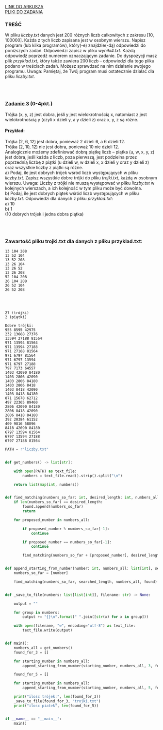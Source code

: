 
<div className="box_link"><a className="link  link_materials" target="_blank" href="https://cke.gov.pl/images/_EGZAMIN_MATURALNY_OD_2015/Arkusze_egzaminacyjne/2022/Informatyka/poziom_rozszerzony/EINP-R2-100-2205.pdf">LINK DO ARKUSZA</a>
<br/>
<a className="link  link_materials" href="https://cke.gov.pl/images/_EGZAMIN_MATURALNY_OD_2015/Arkusze_egzaminacyjne/2022/Informatyka/poziom_rozszerzony/Dane_2205.zip">PLIKI DO ZADANIA</a>
<br/>
</div>

### TREŚĆ 
W pliku <i>liczby.txt</i> danych jest 200 różnych liczb całkowitych z zakresu [10, 100000].
Każda z tych liczb zapisana jest w osobnym wierszu.
Napisz program (lub kilka programów), który(-e) znajdzie(-dą) odpowiedzi do poniższych
zadań. Odpowiedzi zapisz w pliku <i>wyniki4.txt</i>. Każdą odpowiedź poprzedź numerem
oznaczającym zadanie.
Do dyspozycji masz plik <i>przyklad.txt</i>, który także zawiera 200 liczb – odpowiedzi dla
tego pliku podano w treściach zadań. Możesz sprawdzać na nim działanie swojego
programu.
Uwaga: Pamiętaj, że Twój program musi ostatecznie działać dla pliku <i>liczby.txt</i>.

<br/><br/>

### <u>Zadanie 3</u>   (0-4pkt.)
Trójka (x, y, z) jest dobra, jeśli y jest wielokrotnością x, natomiast z jest wielokrotnością y
(czyli x dzieli y, a y dzieli z) oraz x, y, z są różne.
#### Przykład: 
Trójka (2, 6, 12) jest dobra, ponieważ 2 dzieli 6, a 6 dzieli 12. <br/>
Trójka (2, 10, 12) nie jest dobra, ponieważ 10 nie dzieli 12. <br/>
Analogicznie możemy zdefiniować dobrą piątkę liczb – piątka (u, w, x, y, z) jest dobra, jeśli
każda z liczb, poza pierwszą, jest podzielna przez poprzednią liczbę z piątki (u dzieli w,
w dzieli x, x dzieli y oraz y dzieli z) oraz wszystkie liczby z piątki są różne.<br/>
<span className="bold">a)</span> Podaj, ile jest dobrych trójek wśród liczb występujących w pliku <i>liczby.txt</i>. Zapisz
wszystkie dobre trójki do pliku <i>trojki.txt</i>, każdą w osobnym wierszu.
Uwaga: Liczby z trójki nie muszą występować w pliku <i>liczby.txt</i> w kolejnych
wierszach, a ich kolejność w tym pliku może być dowolna.<br/>
<span className="bold">b)</span> Podaj, ile jest dobrych piątek wśród liczb występujących w pliku <i>liczby.txt</i>.
Odpowiedzi dla danych z pliku <i>przyklad.txt</i>:<br/>
<span className="bold">a)</span> 10<br/>
<span className="bold">b)</span> 1<br/>
(10 dobrych trójek i jedna dobra piątka)

<br/><br/>

### Zawartość pliku trojki.txt dla danych z pliku przyklad.txt:

```text
13 104 208
13 52 104
13 52 208
13 26 104
13 26 52
13 26 208
52 104 208
26 104 208
26 52 104
26 52 208
```
<br/><br/>
<Dropdown title="ODPOWIEDŹ">

```text
27 (trójki)
2 (piątki)

Dobre trójki:
955 8595 42975
232 13688 27376
13594 27188 81564
971 13594 81564
971 13594 27188
971 27188 81564
971 6797 81564
971 6797 13594
971 6797 27188
797 7173 64557
1403 42090 84180
1403 2806 42090
1403 2806 84180
1403 2806 8418
1403 8418 42090
1403 8418 84180
871 15678 62712
497 22365 89460
2806 42090 84180
2806 8418 42090
2806 8418 84180
392 20384 61152
409 9816 58896
8418 42090 84180
6797 13594 81564
6797 13594 27188
6797 27188 81564
```

</Dropdown>


<Dropdown title="PRZYKŁADOWE ROZWIĄZANIE - PYTHON">

```python
PATH = r"liczby.txt"


def get_numbers() -> list[str]:

    with open(PATH) as text_file:
        numbers = text_file.read().strip().split("\n")

    return list(map(int, numbers))


def find_matching(numbers_so_far: int, desired_length: int, numbers_all: int, found: list) -> None:
    if len(numbers_so_far) == desired_length:
        found.append(numbers_so_far)
        return

    for proposed_number in numbers_all:

        if proposed_number % numbers_so_far[-1]:
            continue

        if proposed_number == numbers_so_far[-1]:
            continue

        find_matching(numbers_so_far + [proposed_number], desired_length, numbers_all, found)


def append_starting_from_number(number: int, numbers_all: list[int], searched_length: int, found: list[list[int]]) -> None:
    numbers_so_far = [number]

    find_matching(numbers_so_far, searched_length, numbers_all, found)


def _save_to_file(numbers: list[list[int]], filename: str) -> None:

    output = ""

    for group in numbers:
        output += "{}\n".format(" ".join([str(x) for x in group]))

    with open(filename, "w", encoding="utf-8") as text_file:
        text_file.write(output)


def main():
    numbers_all = get_numbers()
    found_for_3 = []

    for starting_number in numbers_all:
        append_starting_from_number(starting_number, numbers_all, 3, found_for_3)

    found_for_5 = []

    for starting_number in numbers_all:
        append_starting_from_number(starting_number, numbers_all, 5, found_for_5)

    print("ilosc trójek:", len(found_for_3))
    _save_to_file(found_for_3, "trojki.txt")
    print("ilosc piatek", len(found_for_5))


if __name__ == "__main__":
    main()

```
</Dropdown>
